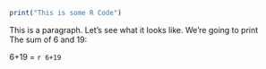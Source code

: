 ```{r}

print("This is some R Code")

```

This is a paragraph. Let's see what it looks like. We're going to print\
The sum of 6 and 19:

6+19 = `r 6+19`